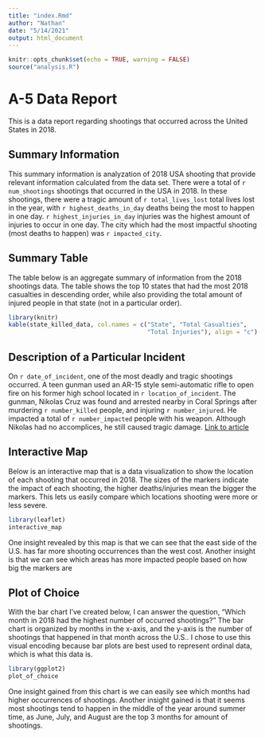 ```yaml
---
title: "index.Rmd"
author: "Nathan"
date: "5/14/2021"
output: html_document
---
```


```r
knitr::opts_chunk$set(echo = TRUE, warning = FALSE)
source("analysis.R")
```

# A-5 Data Report
This is a data report regarding shootings that occurred across the United
States in 2018.

## Summary Information
This summary information is analyzation of 2018 USA shooting that provide
relevant information calculated from the data set. There were a total of
`r num_shootings` shootings that occurred in the USA in 2018. In these
shootings, there were a tragic amount of `r total_lives_lost` total lives lost
in the year, with `r highest_deaths_in_day` deaths being the most to happen in
one day. `r highest_injuries_in_day` injuries was the highest amount of
injuries to occur in one day. The city which had the most impactful shooting
(most deaths to happen) was `r impacted_city`.

## Summary Table
The table below is an aggregate summary of information from the 2018 shootings
data. The table shows the top 10 states that had the most 2018 casualties in
descending order, while also providing the total amount of injured people in
that state (not in a particular order).
```r
library(knitr)
kable(state_killed_data, col.names = c("State", "Total Casualties",
                                       "Total Injuries"), align = "c")
```

## Description of a Particular Incident
On `r date_of_incident`, one of the most deadly and tragic shootings occurred.
A teen gunman used an AR-15 style semi-automatic rifle to open fire on his
former high school located in `r location_of_incident`. The gunman, Nikolas
Cruz was found and arrested nearby in Coral Springs after murdering
`r number_killed` people, and injuring `r number_injured`. He impacted a total
of `r number_impacted` people with his weapon. Although Nikolas had no
accomplices, he still caused tragic damage.
[Link to article](https://www.nbcnews.com/news/us-news/police-respond-shooting-parkland-florida-high-school-n848101)

## Interactive Map
Below is an interactive map that is a data visualization to show the location
of each shooting that occurred in 2018. The sizes of the markers indicate
the impact of each shooting, the higher deaths/injuries mean the bigger
the markers. This lets us easily compare which locations shooting were more
or less severe.
```r
library(leaflet)
interactive_map
```
One insight revealed by this map is that we can see that the east side of the
U.S. has far more shooting occurrences than the west cost. Another insight is
that we can see which areas has more impacted people based on how big the
markers are

## Plot of Choice
With the bar chart I've created below, I can answer the question, "Which month
in 2018 had the highest number of occurred shootings?" The bar chart is
organized by months in the x-axis, and the y-axis is the number of shootings
that happened in that month across the U.S.. I chose to use this visual
encoding because bar plots are best used to represent ordinal data, which is
what this data is.
```r
library(ggplot2)
plot_of_choice
```

One insight gained from this chart is we can easily see which months had higher 
occurrences of shootings. Another insight gained is that it seems most
shootings tend to happen in the middle of the year around summer time, as June,
July, and August are the top 3 months for amount of shootings.